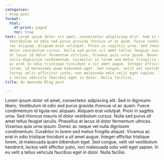 ```yaml
---
categories:
- blog post
format:
  html:
    df-print: paged
    toc: true
text: Lorem ipsum dolor sit amet, consectetur adipiscing elit. Sed in dignissim libero.
  Vestibulum id odio sed purus gravida rhoncus ut ac quam. Fusce condimentum id ligula
  nec aliquam. Aliquam erat volutpat. Proin in sagittis urna. Sed rhoncus mauris id
  dolor vestibulum cursus. Nulla sed purus sit amet tellus feugiat iaculis. Phasellus
  at lacus id dolor fermentum ultrices. Vivamus quis urna ipsum. Donec ac neque vel
  nulla dignissim condimentum. Curabitur in lorem sed metus fringilla aliquet. Vivamus
  ac erat in odio tristique tincidunt a sit amet augue. Integer efficitur tristique
  lorem, id malesuada quam bibendum eget. Sed congue, velit vel vestibulum hendrerit,
  lectus velit efficitur justo, non malesuada odio velit eget sapien. In eu velit
  a tellus vehicula faucibus eget in dolor. Nulla facilisi.
title: An Awesome Blog post

---
```

Lorem ipsum dolor sit amet, consectetur adipiscing elit. Sed in dignissim libero. Vestibulum id odio sed purus gravida rhoncus ut ac quam. Fusce condimentum id ligula nec aliquam. Aliquam erat volutpat. Proin in sagittis urna. Sed rhoncus mauris id dolor vestibulum cursus. Nulla sed purus sit amet tellus feugiat iaculis. Phasellus at lacus id dolor fermentum ultrices. Vivamus quis urna ipsum. Donec ac neque vel nulla dignissim condimentum. Curabitur in lorem sed metus fringilla aliquet. Vivamus ac erat in odio tristique tincidunt a sit amet augue. Integer efficitur tristique lorem, id malesuada quam bibendum eget. Sed congue, velit vel vestibulum hendrerit, lectus velit efficitur justo, non malesuada odio velit eget sapien. In eu velit a tellus vehicula faucibus eget in dolor. Nulla facilisi.
